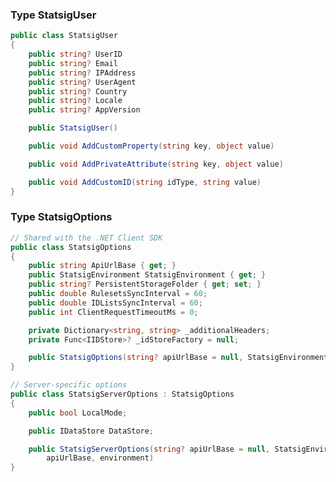 ### Type StatsigUser

```csharp
public class StatsigUser
{
    public string? UserID
    public string? Email
    public string? IPAddress
    public string? UserAgent
    public string? Country
    public string? Locale
    public string? AppVersion

    public StatsigUser()

    public void AddCustomProperty(string key, object value)

    public void AddPrivateAttribute(string key, object value)

    public void AddCustomID(string idType, string value)
}
```

### Type StatsigOptions

```csharp
// Shared with the .NET Client SDK
public class StatsigOptions
{
    public string ApiUrlBase { get; }
    public StatsigEnvironment StatsigEnvironment { get; }
    public string? PersistentStorageFolder { get; set; }
    public double RulesetsSyncInterval = 60;
    public double IDListsSyncInterval = 60;
    public int ClientRequestTimeoutMs = 0;

    private Dictionary<string, string> _additionalHeaders;
    private Func<IIDStore>? _idStoreFactory = null;

    public StatsigOptions(string? apiUrlBase = null, StatsigEnvironment? environment = null)
}

// Server-specific options
public class StatsigServerOptions : StatsigOptions
{
    public bool LocalMode;

    public IDataStore DataStore;

    public StatsigServerOptions(string? apiUrlBase = null, StatsigEnvironment? environment = null) : base(
        apiUrlBase, environment)
}
```
